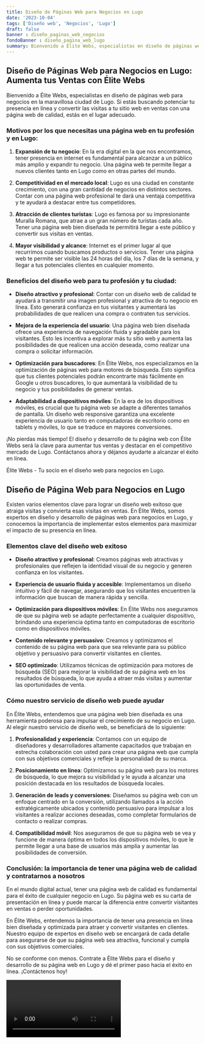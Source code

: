 ```yaml
---
title: Diseño de Páginas Web para Negocios en Lugo
date: '2023-10-04'
tags: ['Diseño web', 'Negocios', 'Lugo']
draft: false
banner : diseño_paginas_web_negocios
fondoBanner : diseño_pagina_web_lugo
summary: Bienvenido a Élite Webs, especialistas en diseño de páginas web para negocios en la maravillosa ciudad de Lugo. Si estás buscando potenciar tu presencia en línea y convertir las visitas a tu sitio web en ventas con una página web de calidad, estás en el lugar adecuado.
---
```


## Diseño de Páginas Web para Negocios en Lugo: Aumenta tus Ventas con Élite Webs

Bienvenido a Élite Webs, especialistas en diseño de páginas web para negocios en la maravillosa ciudad de Lugo. Si estás buscando potenciar tu presencia en línea y convertir las visitas a tu sitio web en ventas con una página web de calidad, estás en el lugar adecuado.

### Motivos por los que necesitas una página web en tu profesión y en Lugo:

1. **Expansión de tu negocio**: En la era digital en la que nos encontramos, tener presencia en internet es fundamental para alcanzar a un público más amplio y expandir tu negocio. Una página web te permite llegar a nuevos clientes tanto en Lugo como en otras partes del mundo.

2. **Competitividad en el mercado local**: Lugo es una ciudad en constante crecimiento, con una gran cantidad de negocios en distintos sectores. Contar con una página web profesional te dará una ventaja competitiva y te ayudará a destacar entre tus competidores.

3. **Atracción de clientes turistas**: Lugo es famosa por su impresionante Muralla Romana, que atrae a un gran número de turistas cada año. Tener una página web bien diseñada te permitirá llegar a este público y convertir sus visitas en ventas.

4. **Mayor visibilidad y alcance**: Internet es el primer lugar al que recurrimos cuando buscamos productos o servicios. Tener una página web te permite ser visible las 24 horas del día, los 7 días de la semana, y llegar a tus potenciales clientes en cualquier momento.

### Beneficios del diseño web para tu profesión y tu ciudad:

- **Diseño atractivo y profesional**: Contar con un diseño web de calidad te ayudará a transmitir una imagen profesional y atractiva de tu negocio en línea. Esto generará confianza en tus visitantes y aumentará las probabilidades de que realicen una compra o contraten tus servicios.

- **Mejora de la experiencia del usuario**: Una página web bien diseñada ofrece una experiencia de navegación fluida y agradable para los visitantes. Esto les incentiva a explorar más tu sitio web y aumenta las posibilidades de que realicen una acción deseada, como realizar una compra o solicitar información.

- **Optimización para buscadores**: En Élite Webs, nos especializamos en la optimización de páginas web para motores de búsqueda. Esto significa que tus clientes potenciales podrán encontrarte más fácilmente en Google u otros buscadores, lo que aumentará la visibilidad de tu negocio y tus posibilidades de generar ventas.

- **Adaptabilidad a dispositivos móviles**: En la era de los dispositivos móviles, es crucial que tu página web se adapte a diferentes tamaños de pantalla. Un diseño web responsive garantiza una excelente experiencia de usuario tanto en computadoras de escritorio como en tablets y móviles, lo que se traduce en mayores conversiones.

¡No pierdas más tiempo! El diseño y desarrollo de tu página web con Élite Webs será la clave para aumentar tus ventas y destacar en el competitivo mercado de Lugo. Contáctanos ahora y déjanos ayudarte a alcanzar el éxito en línea.

Élite Webs - Tu socio en el diseño web para negocios en Lugo.

<GifSeo />

<Cta />

## **Diseño de Página Web para Negocios en Lugo**

Existen varios elementos clave para lograr un diseño web exitoso que atraiga visitas y convierta esas visitas en ventas. En Élite Webs, somos expertos en diseño y desarrollo de páginas web para negocios en Lugo, y conocemos la importancia de implementar estos elementos para maximizar el impacto de su presencia en línea.

### **Elementos clave del diseño web exitoso**

- **Diseño atractivo y profesional**: Creamos páginas web atractivas y profesionales que reflejen la identidad visual de su negocio y generen confianza en los visitantes.

- **Experiencia de usuario fluida y accesible**: Implementamos un diseño intuitivo y fácil de navegar, asegurando que los visitantes encuentren la información que buscan de manera rápida y sencilla.

- **Optimización para dispositivos móviles**: En Élite Webs nos aseguramos de que su página web se adapte perfectamente a cualquier dispositivo, brindando una experiencia óptima tanto en computadoras de escritorio como en dispositivos móviles.

- **Contenido relevante y persuasivo**: Creamos y optimizamos el contenido de su página web para que sea relevante para su público objetivo y persuasivo para convertir visitantes en clientes.

- **SEO optimizado**: Utilizamos técnicas de optimización para motores de búsqueda (SEO) para mejorar la visibilidad de su página web en los resultados de búsqueda, lo que ayuda a atraer más visitas y aumentar las oportunidades de venta.

### **Cómo nuestro servicio de diseño web puede ayudar**

En Élite Webs, entendemos que una página web bien diseñada es una herramienta poderosa para impulsar el crecimiento de su negocio en Lugo. Al elegir nuestro servicio de diseño web, se beneficiará de lo siguiente:

1. **Profesionalidad y experiencia**: Contamos con un equipo de diseñadores y desarrolladores altamente capacitados que trabajan en estrecha colaboración con usted para crear una página web que cumpla con sus objetivos comerciales y refleje la personalidad de su marca.

2. **Posicionamiento en línea**: Optimizamos su página web para los motores de búsqueda, lo que mejora su visibilidad y le ayuda a alcanzar una posición destacada en los resultados de búsqueda locales.

3. **Generación de leads y conversiones**: Diseñamos su página web con un enfoque centrado en la conversión, utilizando llamados a la acción estratégicamente ubicados y contenido persuasivo para impulsar a los visitantes a realizar acciones deseadas, como completar formularios de contacto o realizar compras.

4. **Compatibilidad móvil**: Nos aseguramos de que su página web se vea y funcione de manera óptima en todos los dispositivos móviles, lo que le permite llegar a una base de usuarios más amplia y aumentar las posibilidades de conversión.

### **Conclusión: la importancia de tener una página web de calidad y contratarnos a nosotros**

En el mundo digital actual, tener una página web de calidad es fundamental para el éxito de cualquier negocio en Lugo. Su página web es su carta de presentación en línea y puede marcar la diferencia entre convertir visitantes en ventas o perder oportunidades.

En Élite Webs, entendemos la importancia de tener una presencia en línea bien diseñada y optimizada para atraer y convertir visitantes en clientes. Nuestro equipo de expertos en diseño web se encargará de cada detalle para asegurarse de que su página web sea atractiva, funcional y cumpla con sus objetivos comerciales.

No se conforme con menos. Contrate a Élite Webs para el diseño y desarrollo de su página web en Lugo y dé el primer paso hacia el éxito en línea. ¡Contáctenos hoy!

<Video />

<CtaBot job='Negocios' city='Lugo'/>

<Gmaps query='Lugo+españa+maps' />